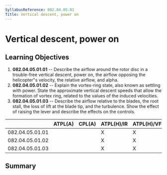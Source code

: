 ```yaml
---
SyllabusReference: 082.04.05.01
Title: Vertical descent, power on
---
```


# Vertical descent, power on

## Learning Objectives

1.  **082.04.05.01.01** -- Describe the airflow around the rotor disc in a
    trouble-free vertical descent, power on, the airflow opposing the
    helicopter"s velocity, the relative airflow, and alpha.
2.  **082.04.05.01.02** -- Explain the vortex-ring state, also known as settling
    with power. State the approximate vertical descent speeds that allow the
    formation of vortex ring, related to the values of the induced velocities.
3.  **082.04.05.01.03** -- Describe the airflow relative to the blades, the root
    stall, the loss of lift at the blade tip, and the turbulence. Show the
    effect of raising the lever and describe the effects on the controls.

|                 | ATPL(A) | CPL(A) | ATPL(H)/IR | ATPL(H)/VFR | CPL(H) | IR  | CBIR(A) |
| --------------- | ------- | ------ | ---------- | ----------- | ------ | --- | ------- |
| 082.04.05.01.01 |         |        | X          | X           | X      |     |         |
| 082.04.05.01.02 |         |        | X          | X           | X      |     |         |
| 082.04.05.01.03 |         |        | X          | X           | X      |     |         |

## Summary
